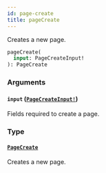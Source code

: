 ```yaml
---
id: page-create
title: pageCreate
---
```


Creates a new page.

```graphql
pageCreate(
  input: PageCreateInput!
): PageCreate

```

### Arguments

#### `input` ([`PageCreateInput!`](/api-reference/inputs/page-create-input.mdx))

Fields required to create a page.

### Type

#### [`PageCreate`](/api-reference/objects/page-create.mdx)

Creates a new page.
